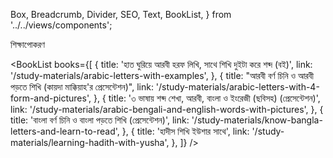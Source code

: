   Box,
  Breadcrumb,
  Divider,
  SEO,
  Text,
  BookList,
} from '../../views/components';

<SEO pageTitle="শিক্ষাপোকরণ" />
<Box maxWidth={960} margin="0 auto" padding={{ xs: 3, sm: 4 }}>

<Text variant="h2" textAlign="center">
  শিক্ষাপোকরণ
</Text>
<Divider />
<Breadcrumb
  links={[
    { url: '/', name: 'নীড়পাতা' },
    { url: '/study-materials/', name: 'শিক্ষাপোকরণ', isCurrentPage: true },
  ]}
/>
<Divider />

<BookList
  books={[
    {
      title: 'হাত ঘুরিয়ে আরবী হরফ লিখি, সাথে শিখি দুইটা করে শব্দ (বই)',
      link: '/study-materials/arabic-letters-with-examples',
    },
    {
      title: "আরবী বর্ণ চিনি ও আরবী পড়তে শিখি (কায়দা মাক্কিয়াহ'র প্রেসেন্টেশন)",
      link: '/study-materials/arabic-letters-with-4-form-and-pictures',
    },
    {
      title: '৩ ভাষায় শব্দ শেখা, আরবী, বাংলা ও ইংরেজী (ছবিসহ) (প্রেসেন্টেশন)',
      link: '/study-materials/arabic-bengali-and-english-words-with-pictures',
    },
    {
      title: 'বাংলা বর্ণ চিনি ও বাংলা পড়তে শিখি (প্রেসেন্টেশন)',
      link: '/study-materials/know-bangla-letters-and-learn-to-read',
    },
    {
      title: 'হাদীস শিখি ইউশার সাথে',
      link: '/study-materials/learning-hadith-with-yusha',
    },
  ]}
/>

</Box>
